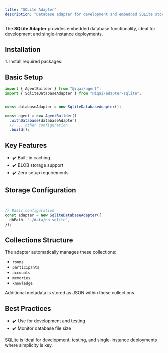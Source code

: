 ```yaml
---
title: "SQLite Adapter"
description: "Database adapter for development and embedded SQLite storage"
---
```



The **SQLite Adapter** provides embedded database functionality, ideal for development and single-instance deployments.

## Installation

<Steps>
1. Install required packages:
   <PackageManagers pkg="@iqai/adapter-sqlite" />
</Steps>

## Basic Setup

```typescript
import { AgentBuilder } from "@iqai/agent";
import { SqliteDatabaseAdapter } from "@iqai/adapter-sqlite";


const databaseAdapter = new SqliteDatabaseAdapter();

const agent = new AgentBuilder()
  .withDatabase(databaseAdapter)
  // ... other configuration
  .build();
```

## Key Features

- ✔️ Built-in caching
- ✔️ BLOB storage support
- ✔️ Zero setup requirements

## Storage Configuration

```typescript


// Basic configuration
const adapter = new SqliteDatabaseAdapter({
  dbPath: "./data/db.sqlite",
});
```

## Collections Structure

The adapter automatically manages these collections:
- `rooms`
- `participants`
- `accounts`
- `memories`
- `knowledge`

Additional metadata is stored as JSON within these collections.

## Best Practices

- ✔️ Use for development and testing
- ✔️ Monitor database file size

<Aside type="tip">
SQLite is ideal for development, testing, and single-instance deployments where simplicity is key.
</Aside>